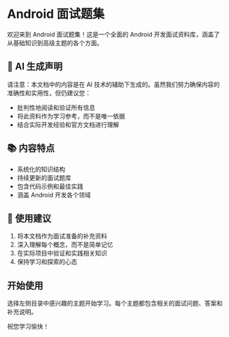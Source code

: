 # Android 面试题集

欢迎来到 Android 面试题集！这是一个全面的 Android 开发面试资料库，涵盖了从基础知识到高级主题的各个方面。

## 🤖 AI 生成声明

请注意：本文档中的内容是在 AI 技术的辅助下生成的。虽然我们努力确保内容的准确性和实用性，但仍建议您：

- 批判性地阅读和验证所有信息
- 将此资料作为学习参考，而不是唯一依据
- 结合实际开发经验和官方文档进行理解

## 📚 内容特点

- 系统化的知识结构
- 持续更新的面试题库
- 包含代码示例和最佳实践
- 涵盖 Android 开发各个领域

## 🎯 使用建议

1. 将本文档作为面试准备的补充资料
2. 深入理解每个概念，而不是简单记忆
3. 在实际项目中验证和实践相关知识
4. 保持学习和探索的心态

## 开始使用

选择左侧目录中感兴趣的主题开始学习。每个主题都包含相关的面试问题、答案和补充说明。

祝您学习愉快！
